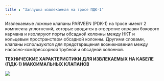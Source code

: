 ```yaml
---
title : "Заглушка извлекаемая на тросе ПДК-1"
---
```


Извлекаемые ложные клапаны PARVEEN (PDK-1) на тросе имеют 2 комплекта уплотнений, которые вводятся в отверстие оправки бокового кармана и изолируют порты обсадной колонны между НКТ и кольцевым пространством обсадной колонны. Другими словами, клапаны используются для предотвращения возникновения между насосно-компрессорной трубной и обсадной колонной.

**ТЕХНИЧЕСКИЕ ХАРАКТЕРИСТИКИ ДЛЯ ИЗВЛЕКАЕМЫХ НА КАБЕЛЕ (ПДК-1) МАКСИМАЛЬНЫХ КЛАПАНОВ**

<img src="./pdk-1-wireline-retrievable-dummy-valve.png" />